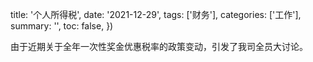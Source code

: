 
  title: '个人所得税',
  date: '2021-12-29',
  tags: ['财务'],
  categories: ['工作'],
  summary: '',
  toc: false,
})

由于近期关于全年一次性奖金优惠税率的政策变动，引发了我司全员大讨论。

<TaxCalculator/>

<TaxTable month={true}/>

<TaxTable month={false}/>


[税法]: http://www.chinatax.gov.cn/chinatax/n363/c21603682/content.html
[2005-9]: http://www.chinatax.gov.cn/chinatax/n363/c1306/content.html
[2018-164]: http://www.chinatax.gov.cn/chinatax/n810341/n810765/n4182981/201901/c4184017/content.html